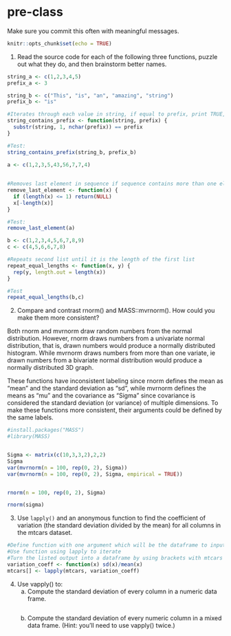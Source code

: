 # pre-class


Make sure you commit this often with meaningful messages. 



```r
knitr::opts_chunk$set(echo = TRUE)
```


1. Read the source code for each of the following three functions, puzzle out what they do, and then brainstorm better names.

```r

string_a <- c(1,2,3,4,5)
prefix_a <- 3

string_b <- c("This", "is", "an", "amazing", "string")
prefix_b <- "is"

#Iterates through each value in string, if equal to prefix, print TRUE, if not, print FALSE
string_contains_prefix <- function(string, prefix) {
  substr(string, 1, nchar(prefix)) == prefix
}

#Test:
string_contains_prefix(string_b, prefix_b)

```

```r

a <- c(1,2,3,5,43,56,7,7,4)
  
  
#Removes last element in sequence if sequence contains more than one element
remove_last_element <- function(x) {
  if (length(x) <= 1) return(NULL)
  x[-length(x)]
}

#Test:
remove_last_element(a)

```

```r

b <- c(1,2,3,4,5,6,7,8,9)
c <- c(4,5,6,6,7,8)

#Repeats second list until it is the length of the first list
repeat_equal_lengths <- function(x, y) {
  rep(y, length.out = length(x))
}

#Test
repeat_equal_lengths(b,c)

```

2. Compare and contrast rnorm() and MASS::mvrnorm(). How could you make them more consistent?

Both rnorm and mvrnorm draw random numbers from the normal distribution. However, rnorm draws numbers from a univariate normal distribution, that is, drawn numbers would produce a normally distributed histogram. While mvrnorm draws numbers from more than one variate, ie drawn numbers from a bivariate normal distribution would produce a normally distributed 3D graph. 

These functions have inconsistent labeling since rnorm defines the mean as "mean" and the standard deviation as "sd", while mvrnorm defines the means as "mu" and the covariance as "Sigma" since covariance is considered the standard deviation (or variance) of multiple dimensions. To make these functions more consistent, their arguments could be defined by the same labels. 

```r
#install.packages("MASS")
#library(MASS)


Sigma <- matrix(c(10,3,3,2),2,2)
Sigma
var(mvrnorm(n = 100, rep(0, 2), Sigma))
var(mvrnorm(n = 100, rep(0, 2), Sigma, empirical = TRUE))


rnorm(n = 100, rep(0, 2), Sigma)

rnorm(sigma)

```
3. Use `lapply()` and an anonymous function to find the coefficient of variation (the standard deviation divided by the mean) for all columns in the mtcars dataset. 
```r

#Define function with one argument which will be the dataframe to input
#Use function using lapply to iterate 
#Turn the listed output into a dataframe by using brackets with mtcars
variation_coeff <- function(x) sd(x)/mean(x)
mtcars[] <- lapply(mtcars, variation_coeff)


```

4. Use vapply() to:
    a. Compute the standard deviation of every column in a numeric data frame.
```r


```
    b. Compute the standard deviation of every numeric column in a mixed data frame. (Hint: you'll need to use vapply() twice.)
```r


```